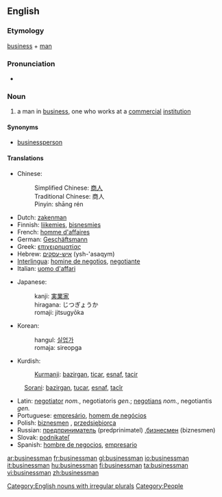 ==English==
{{wikipedia}}

===Etymology===
[[business]] + [[man]]

===Pronunciation===
* {{audio|en-us-businessman.ogg|Audio (US)}}

===Noun===
{{en-noun|businessmen}}

# a man in [[business]], one who works at a [[commercial]] [[institution]]

====Synonyms====
* [[businessperson]]

====Translations====
{{top}}
* Chinese:
*: Simplified Chinese: [[商人]]
*: Traditional Chinese: 商人
*: Pinyin: shāng rén
* Dutch: [[zakenman]]
* Finnish: [[liikemies]], [[bisnesmies]]
* French: [[homme d'affaires]]
* German: [[Geschäftsmann]] {{m}}
* Greek: [[επιχειρηματίας]]
* Hebrew: [[איש-עסקים]] (ysh-'asaqym) {{m}}
* [[Interlingua]]: [[homine de negotios]], [[negotiante]]
* Italian: [[uomo d'affari]]
{{mid}}
* Japanese:
*: kanji: [[実業家]]
*: hiragana: じつぎょうか
*: romaji: jitsugyōka
* Korean:
*: hangul: [[실업가]]
*: romaja: sireopga
* Kurdish:
*: [[Kurmanji]]: [[bazirgan]], [[ticar]], [[esnaf]], [[tacir]]
: [[Sorani]]: [[bazirgan]], [[tucar]], [[esnaf]], [[tacîr]]
* Latin: [[negotiator]] ''nom.'', negotiatoris ''gen.''; [[negotians]] ''nom.'', negotiantis ''gen.''
* Portuguese: [[empresário]], [[homem de negócios]]
* Polish: [[biznesmen]] {{m}}, [[przedsiębiorca]] {{m}}
* Russian: [[предприниматель]] (predprinimatel) {{m}},[[бизнесмен]] (biznesmen) {{m}}
* Slovak: [[podnikateľ]]  {{m}}
* Spanish: [[hombre de negocios]], [[empresario]]
{{bottom}}

[[Category:English nouns with irregular plurals]]
[[Category:People]]

[[ar:businessman]]
[[fr:businessman]]
[[gl:businessman]]
[[io:businessman]]
[[it:businessman]]
[[hu:businessman]]
[[fi:businessman]]
[[ta:businessman]]
[[vi:businessman]]
[[zh:businessman]]